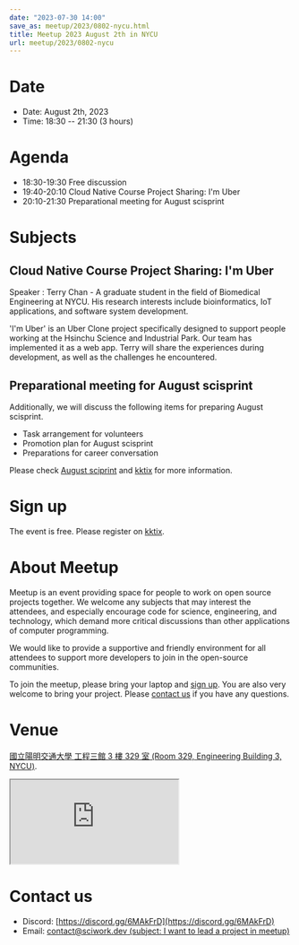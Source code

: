 ```yaml
---
date: "2023-07-30 14:00"
save_as: meetup/2023/0802-nycu.html
title: Meetup 2023 August 2th in NYCU
url: meetup/2023/0802-nycu
---
```


# Date

- Date: August 2th, 2023
- Time: 18:30 \-- 21:30 (3 hours)

# Agenda

- 18:30-19:30 Free discussion
- 19:40-20:10 Cloud Native Course Project Sharing: I'm Uber
- 20:10-21:30 Preparational meeting for August scisprint

# Subjects

## Cloud Native Course Project Sharing: I'm Uber

Speaker : Terry Chan - A graduate student in the field of Biomedical
Engineering at NYCU. His research interests include bioinformatics, IoT
applications, and software system development.

\'I\'m Uber\' is an Uber Clone project specifically designed to support
people working at the Hsinchu Science and Industrial Park. Our team has
implemented it as a web app. Terry will share the experiences during
development, as well as the challenges he encountered.

## Preparational meeting for August scisprint

Additionally, we will discuss the following items for preparing August
scisprint.

- Task arrangement for volunteers
- Promotion plan for August scisprint
- Preparations for career conversation

Please check [August
sciprint](https://sciwork.dev/sprint/2023/08-hsinchu) and
[kktix](https://sciwork.kktix.cc/events/scisprint-202308-hsinchu) for
more information.

# Sign up

The event is free. Please register on
[kktix](https://sciwork.kktix.cc/events/meetup-20230802).

# About Meetup

Meetup is an event providing space for people to work on open source
projects together. We welcome any subjects that may interest the
attendees, and especially encourage code for science, engineering, and
technology, which demand more critical discussions than other
applications of computer programming.

We would like to provide a supportive and friendly environment for all
attendees to support more developers to join in the open-source
communities.

To join the meetup, please bring your laptop and [sign up](#sign-up).
You are also very welcome to bring your project. Please [contact
us](#contact-us) if you have any questions.

# Venue

[國立陽明交通大學 工程三館 3 樓 329 室 (Room 329, Engineering Building
3, NYCU)](https://goo.gl/maps/TgDYwohB3CBmQgww9).

<div
  style={{
    overflow: "hidden",
    paddingBottom: "56.25%",
    position: "relative",
    height: 0,
  }}
>
  <iframe
    style={{
      left: 0,
      top: 0,
      height: "100%",
      width: "100%",
      position: "absolute",
      border: 0,
    }}
    src="https://www.google.com/maps/embed?pb=!1m18!1m12!1m3!1d905.5596639949631!2d120.99673777209487!3d24.787280157478236!2m3!1f0!2f0!3f0!3m2!1i1024!2i768!4f13.1!3m3!1m2!1s0x3468360f96adabd7%3A0xedfd1ba0fa6c6bf7!2z5ZyL56uL6Zm95piO5Lqk6YCa5aSn5a24IOW3peeoi-S4iemkqA!5e0!3m2!1szh-TW!2stw!4v1678519228058!5m2!1szh-TW!2stw"
    allowfullscreen=""
    loading="lazy"
    referrerpolicy="no-referrer-when-downgrade"
  ></iframe>
</div>

# Contact us

- Discord: [https://discord.gg/6MAkFrD](https://discord.gg/6MAkFrD)
- Email: [contact@sciwork.dev (subject: I want to lead a project in
  meetup)](mailto:contact@sciwork.dev?subject=[sciwork]%20I%20want%20to%20lead%20a%20project%20in%20scisprint)

